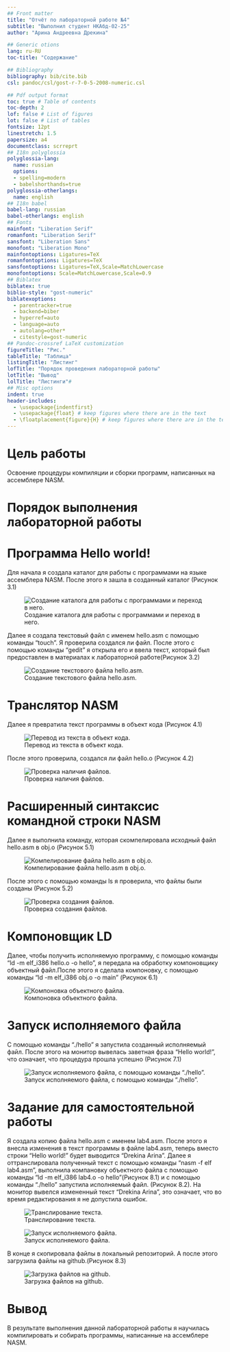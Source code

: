 ```yaml
---
## Front matter
title: "Отчёт по лабораторной работе №4"
subtitle: "Выполнил студент НКАбд-02-25"
author: "Арина Андреевна Дрекина"

## Generic otions
lang: ru-RU
toc-title: "Содержание"

## Bibliography
bibliography: bib/cite.bib
csl: pandoc/csl/gost-r-7-0-5-2008-numeric.csl

## Pdf output format
toc: true # Table of contents
toc-depth: 2
lof: false # List of figures
lot: false # List of tables
fontsize: 12pt
linestretch: 1.5
papersize: a4
documentclass: scrreprt
## I18n polyglossia
polyglossia-lang:
  name: russian
  options:
  - spelling=modern
  - babelshorthands=true
polyglossia-otherlangs:
  name: english
## I18n babel
babel-lang: russian
babel-otherlangs: english
## Fonts
mainfont: "Liberation Serif"
romanfont: "Liberation Serif"
sansfont: "Liberation Sans"
monofont: "Liberation Mono"
mainfontoptions: Ligatures=TeX
romanfontoptions: Ligatures=TeX
sansfontoptions: Ligatures=TeX,Scale=MatchLowercase
monofontoptions: Scale=MatchLowercase,Scale=0.9
## Biblatex
biblatex: true
biblio-style: "gost-numeric"
biblatexoptions:
  - parentracker=true
  - backend=biber
  - hyperref=auto
  - language=auto
  - autolang=other*
  - citestyle=gost-numeric
## Pandoc-crossref LaTeX customization
figureTitle: "Рис."
tableTitle: "Таблица"
listingTitle: "Листинг"
lofTitle: "Порядок проведения лабораторной работы"
lotTitle: "Вывод"
lolTitle: "Листинги"#
## Misc options
indent: true
header-includes:
  - \usepackage{indentfirst}
  - \usepackage{float} # keep figures where there are in the text
  - \floatplacement{figure}{H} # keep figures where there are in the text
---
```

# Цель работы
Освоение процедуры компиляции и сборки программ, написанных на ассемблере NASM.

# Порядок выполнения лабораторной работы

# Программа Hello world!
Для начала я создала каталог для работы с программами на языке ассемблера NASM. После этого я зашла в созданный каталог (Рисунок 3.1)

![Создание каталога для работы с программами и переход в него.](image/ris1.jpg){#fig:ris1.jpg width=0.7\textwidth}

Далее я создала текстовый файл с именем hello.asm с помощью команды "touch". Я проверила создался ли файл. После этого с помощью команды "gedit" я открыла его и ввела текст, который был предоставлен в материалах к лабораторной работе(Рисунок 3.2)

![Создание текстового файла hello.asm.](image/ris2.jpg){#fig:ris2.jpg width=0.7\textwidth}

# Транслятор NASM
Далее я превратила текст программы в объект кода (Рисунок 4.1)

![Перевод из текста в объект кода.](image/ris3.jpg){#fig:ris3.jpg width=0.7\textwidth}

После этого проверила, создался ли файл hello.o (Рисунок 4.2)

![Проверка наличия файлов.](image/ris4.jpg){#fig:ris4.jpg width=0.7\textwidth}

# Расширенный синтаксис командной строки NASM
Далее я выполнила команду, которая скомпелировала исходный файл hello.asm в obj.o (Рисунок 5.1)

![Компелирование файла hello.asm в obj.o.](image/ris5.jpg){#fig:ris5.jpg width=0.7\textwidth}

После этого с помощью команды ls я проверила, что файлы были созданы (Рисунок 5.2)

![Проверка создания файлов.](image/ris6.jpg){#fig:ris6.jpg width=0.7\textwidth}

# Компоновщик LD
Далее, чтобы получить исполняемую программу, с помощью команды "ld -m elf_i386 hello.o -o hello", я передала на обработку компоновщику объектный файл.После этого я сделала компоновку, с помощью команды "ld -m elf_i386 obj.o -o main" (Рисунок 6.1)

![Компоновка объектного файла.](image/ris7.jpg){#fig:ris7.jpg width=0.7\textwidth}

# Запуск исполняемого файла
С помощью команды "./hello" я запустила созданный исполняемый файл. После этого на монитор вывелась заветная фраза "Hello world!", что означает, что процедура прошла успешно (Рисунок 7.1)

![Запуск исполняемого файла, с помощью команды "./hello".](image/ris9.jpg){#fig:ris9.jpg width=0.7\textwidth}

# Задание для самостоятельной работы
Я создала копию файла hello.asm  с именем lab4.asm. После этого я внесла изменения в текст программы в файле lab4.asm, теперь вместо строки "Hello world!" будет выводится "Drekina Arina". Далее я оттранслировала полученный текст с помощью команды "nasm -f elf lab4.asm", выполнила компановку объектного файла с помощью команды "ld -m elf_i386 lab4.o -o hello"(Рисунок 8.1) и с помощью команды "./hello" запустила исполняемый файл. (Рисунок 8.2). На монитор вывелся измененный текст "Drekina Arina", это означает, что во время редактирования я не допустила ошибок.

![Транслирование текста.](image/ris10.jpg){#fig:ris10.jpg width=0.7\textwidth}

![Запуск исполняемого файла.](image/ris12.jpg){#fig:ris12.jpg width=0.7\textwidth}

В конце я скопировала файлы в локальный репозиторий. А после этого загрузила файлы на github.(Рисунок 8.3)

![Загрузка файлов на github.](image/ris13.jpg){#fig:ris13.jpg width=0.7\textwidth}

# Вывод
В результате выполнения данной лабораторной работы я научилась компилировать и собирать программы, написанные на ассемблере NASM.
